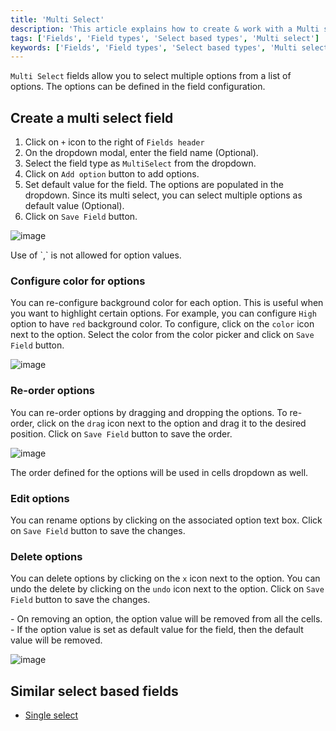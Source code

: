 ```yaml
---
title: 'Multi Select'
description: 'This article explains how to create & work with a Multi select field.'
tags: ['Fields', 'Field types', 'Select based types', 'Multi select']
keywords: ['Fields', 'Field types', 'Select based types', 'Multi select', 'Create multi select field']
---
```



`Multi Select` fields allow you to select multiple options from a list of options. The options can be defined in the field configuration.

## Create a multi select field
1. Click on `+` icon to the right of `Fields header`
2. On the dropdown modal, enter the field name (Optional).
3. Select the field type as `MultiSelect` from the dropdown.
4. Click on `Add option` button to add options.
5. Set default value for the field. The options are populated in the dropdown. Since its multi select, you can select multiple options as default value (Optional).
6. Click on `Save Field` button.

![image](/img/v2/fields/types/multiselect.png)

<Callout type="note">
Use of `,` is not allowed for option values.
</Callout>

### Configure color for options
You can re-configure background color for each option. This is useful when you want to highlight certain options. For example, you can configure `High` option to have `red` background color.
To configure, click on the `color` icon next to the option. Select the color from the color picker and click on `Save Field` button.

![image](/img/v2/fields/types/options-change-colour.png)

### Re-order options
You can re-order options by dragging and dropping the options. To re-order, click on the `drag` icon next to the option and drag it to the desired position. Click on `Save Field` button to save the order.

![image](/img/v2/fields/types/options-reorder.png)

<Callout type="info">
The order defined for the options will be used in cells dropdown as well.
</Callout>


### Edit options
You can rename options by clicking on the associated option text box. Click on `Save Field` button to save the changes.

### Delete options
You can delete options by clicking on the `x` icon next to the option. You can undo the delete by clicking on the `undo` icon next to the option. Click on `Save Field` button to save the changes.

<Callout type="note">
- On removing an option, the option value will be removed from all the cells.
- If the option value is set as default value for the field, then the default value will be removed.
</Callout>

![image](/img/v2/fields/types/options-remove.png)

## Similar select based fields
- [Single select](010.single-select.md)

